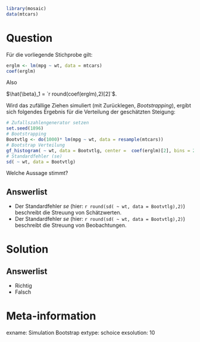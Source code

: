 ```r
library(mosaic)
data(mtcars)
```

Question
========

Für die vorliegende Stichprobe gilt:

```r
erglm <- lm(mpg ~ wt, data = mtcars)
coef(erglm)
```

Also 

$\hat{\beta}_1 = `r round(coef(erglm),2)[2]`$.

Wird das zufällige Ziehen simuliert (mit Zurücklegen, *Bootstrapping*), ergibt sich folgendes Ergebnis für die Verteilung der geschätzten Steigung:

```r
# Zufallszahlengenerator setzen
set.seed(1896)
# Bootstrapping
Bootvtlg <- do(1000)* lm(mpg ~ wt, data = resample(mtcars))
# Bootstrap Verteilung
gf_histogram( ~ wt, data = Bootvtlg, center =  coef(erglm)[2], bins = 21)
# Standardfehler (se)
sd( ~ wt, data = Bootvtlg)
```

Welche Aussage stimmt?

Answerlist
----------
* Der Standardfehler $se$ (hier: `r round(sd( ~ wt, data = Bootvtlg),2)`) beschreibt die Streuung von Schätzwerten.
* Der Standardfehler $se$ (hier: `r round(sd( ~ wt, data = Bootvtlg),2)`) beschreibt die Streuung von Beobachtungen.

Solution
========

Answerlist
----------
* Richtig
* Falsch


Meta-information
================
exname: Simulation Bootstrap
extype: schoice
exsolution: 10
